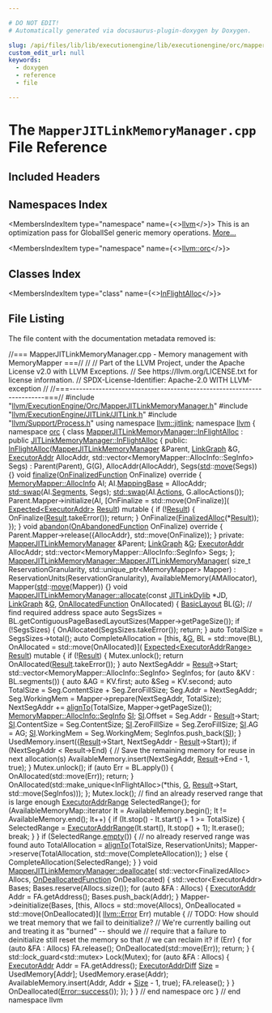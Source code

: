 ```yaml
---

# DO NOT EDIT!
# Automatically generated via docusaurus-plugin-doxygen by Doxygen.

slug: /api/files/lib/lib/executionengine/lib/executionengine/orc/mapperjitlinkmemorymanager-cpp
custom_edit_url: null
keywords:
  - doxygen
  - reference
  - file

---
```





# The `MapperJITLinkMemoryManager.cpp` File Reference

<DoxygenPage pluginConfig={pluginConfig}>



## Included Headers

<IncludesList>
<IncludesListItem
  filePath="llvm/ExecutionEngine/Orc/MapperJITLinkMemoryManager.h"
  permalink="/docs/api/files/include/include/llvm/include/llvm/executionengine/include/llvm/executionengine/orc/mapperjitlinkmemorymanager-h"
  isLocal="true" />
<IncludesListItem
  filePath="llvm/ExecutionEngine/JITLink/JITLink.h"
  permalink="/docs/api/files/include/include/llvm/include/llvm/executionengine/include/llvm/executionengine/jitlink/jitlink-h"
  isLocal="true" />
<IncludesListItem
  filePath="llvm/Support/Process.h"
  permalink="/docs/api/files/include/include/llvm/include/llvm/support/process-h"
  isLocal="true" />
</IncludesList>

## Namespaces Index

<MembersIndex>

<MembersIndexItem
  type="namespace"
  name={<><a href="/docs/api/namespaces/llvm">llvm</a></>}>
This is an optimization pass for GlobalISel generic memory operations. <a href="/docs/api/namespaces/llvm/#details">More...</a>
</MembersIndexItem>

<MembersIndexItem
  type="namespace"
  name={<><a href="/docs/api/namespaces/llvm/orc">llvm::orc</a></>}>
</MembersIndexItem>

</MembersIndex>

## Classes Index

<MembersIndex>

<MembersIndexItem
  type="class"
  name={<><a href="/docs/api/classes/llvm/orc/mapperjitlinkmemorymanager/inflightalloc">InFlightAlloc</a></>}>
</MembersIndexItem>

</MembersIndex>


## File Listing

The file content with the documentation metadata removed is:

<ProgramListing>

<Link id="l00001" /><CodeLine lineNumber="1"><Highlight kind="comment">//=== MapperJITLinkMemoryManager.cpp - Memory management with MemoryMapper ===//</Highlight><Highlight kind="normal"></Highlight></CodeLine>
<Link id="l00002" /><CodeLine lineNumber="2"><Highlight kind="normal"></Highlight><Highlight kind="comment">//</Highlight><Highlight kind="normal"></Highlight></CodeLine>
<Link id="l00003" /><CodeLine lineNumber="3"><Highlight kind="normal"></Highlight><Highlight kind="comment">// Part of the LLVM Project, under the Apache License v2.0 with LLVM Exceptions.</Highlight><Highlight kind="normal"></Highlight></CodeLine>
<Link id="l00004" /><CodeLine lineNumber="4"><Highlight kind="normal"></Highlight><Highlight kind="comment">// See https://llvm.org/LICENSE.txt for license information.</Highlight><Highlight kind="normal"></Highlight></CodeLine>
<Link id="l00005" /><CodeLine lineNumber="5"><Highlight kind="normal"></Highlight><Highlight kind="comment">// SPDX-License-Identifier: Apache-2.0 WITH LLVM-exception</Highlight><Highlight kind="normal"></Highlight></CodeLine>
<Link id="l00006" /><CodeLine lineNumber="6"><Highlight kind="normal"></Highlight><Highlight kind="comment">//</Highlight><Highlight kind="normal"></Highlight></CodeLine>
<Link id="l00007" /><CodeLine lineNumber="7"><Highlight kind="normal"></Highlight><Highlight kind="comment">//===----------------------------------------------------------------------===//</Highlight><Highlight kind="normal"></Highlight></CodeLine>
<Link id="l00008" /><CodeLine lineNumber="8"><Highlight kind="normal"></Highlight></CodeLine>
<Link id="l00009" /><CodeLine lineNumber="9"><Highlight kind="normal"></Highlight><Highlight kind="preprocessor">#include &quot;<a href="/docs/api/files/include/include/llvm/include/llvm/executionengine/include/llvm/executionengine/orc/mapperjitlinkmemorymanager-h">llvm/ExecutionEngine/Orc/MapperJITLinkMemoryManager.h</a>&quot;</Highlight><Highlight kind="normal"></Highlight></CodeLine>
<Link id="l00010" /><CodeLine lineNumber="10"><Highlight kind="normal"></Highlight></CodeLine>
<Link id="l00011" /><CodeLine lineNumber="11"><Highlight kind="normal"></Highlight><Highlight kind="preprocessor">#include &quot;<a href="/docs/api/files/include/include/llvm/include/llvm/executionengine/include/llvm/executionengine/jitlink/jitlink-h">llvm/ExecutionEngine/JITLink/JITLink.h</a>&quot;</Highlight><Highlight kind="normal"></Highlight></CodeLine>
<Link id="l00012" /><CodeLine lineNumber="12"><Highlight kind="normal"></Highlight><Highlight kind="preprocessor">#include &quot;<a href="/docs/api/files/include/include/llvm/include/llvm/support/process-h">llvm/Support/Process.h</a>&quot;</Highlight><Highlight kind="normal"></Highlight></CodeLine>
<Link id="l00013" /><CodeLine lineNumber="13"><Highlight kind="normal"></Highlight></CodeLine>
<Link id="l00014" /><CodeLine lineNumber="14"><Highlight kind="normal"></Highlight><Highlight kind="keyword">using namespace </Highlight><Highlight kind="normal"><a href="/docs/api/namespaces/llvm/jitlink">llvm::jitlink</a>;</Highlight></CodeLine>
<Link id="l00015" /><CodeLine lineNumber="15"><Highlight kind="normal"></Highlight></CodeLine>
<Link id="l00016" /><CodeLine lineNumber="16"><Highlight kind="normal"></Highlight><Highlight kind="keyword">namespace </Highlight><Highlight kind="normal"><a href="/docs/api/namespaces/llvm">llvm</a> &#123;</Highlight></CodeLine>
<Link id="l00017" /><CodeLine lineNumber="17"><Highlight kind="normal"></Highlight><Highlight kind="keyword">namespace </Highlight><Highlight kind="normal"><a href="/docs/api/namespaces/llvm/orc">orc</a> &#123;</Highlight></CodeLine>
<Link id="l00018" /><CodeLine lineNumber="18"><Highlight kind="normal"></Highlight></CodeLine>
<Link id="l00019" /><CodeLine lineNumber="19" lineLink="/docs/api/classes/llvm/orc/mapperjitlinkmemorymanager/inflightalloc"><Highlight kind="normal"></Highlight><Highlight kind="keyword">class </Highlight><Highlight kind="normal"><a href="/docs/api/classes/llvm/orc/mapperjitlinkmemorymanager/inflightalloc">MapperJITLinkMemoryManager::InFlightAlloc</a></Highlight></CodeLine>
<Link id="l00020" /><CodeLine lineNumber="20"><Highlight kind="normal">    : </Highlight><Highlight kind="keyword">public</Highlight><Highlight kind="normal"> <a href="/docs/api/classes/llvm/jitlink/jitlinkmemorymanager/inflightalloc">JITLinkMemoryManager::InFlightAlloc</a> &#123;</Highlight></CodeLine>
<Link id="l00021" /><CodeLine lineNumber="21"><Highlight kind="normal"></Highlight><Highlight kind="keyword">public</Highlight><Highlight kind="normal">:</Highlight></CodeLine>
<Link id="l00022" /><CodeLine lineNumber="22" lineLink="/docs/api/classes/llvm/orc/mapperjitlinkmemorymanager/inflightalloc/#a2bf0f3f3b1bea06f498f4cf21fe9f601"><Highlight kind="normal">  <a href="/docs/api/classes/llvm/orc/mapperjitlinkmemorymanager/inflightalloc/#a2bf0f3f3b1bea06f498f4cf21fe9f601">InFlightAlloc</a>(<a href="/docs/api/classes/llvm/orc/mapperjitlinkmemorymanager/#a8af341940c4fd14e1e43490ba2af1da1">MapperJITLinkMemoryManager</a> &amp;Parent, <a href="/docs/api/classes/llvm/jitlink/linkgraph">LinkGraph</a> &amp;G,</Highlight></CodeLine>
<Link id="l00023" /><CodeLine lineNumber="23"><Highlight kind="normal">                <a href="/docs/api/classes/llvm/orc/executoraddr">ExecutorAddr</a> AllocAddr,</Highlight></CodeLine>
<Link id="l00024" /><CodeLine lineNumber="24"><Highlight kind="normal">                std::vector&lt;MemoryMapper::AllocInfo::SegInfo&gt; Segs)</Highlight></CodeLine>
<Link id="l00025" /><CodeLine lineNumber="25"><Highlight kind="normal">      : Parent(Parent), G(G), AllocAddr(AllocAddr), Segs(<a href="/docs/api/namespaces/std">std</a>::<a href="/docs/api/namespaces/llvm/#abfc9c7ecf70f66901e439f7c04ef3dbb">move</a>(Segs)) &#123;&#125;</Highlight></CodeLine>
<Link id="l00026" /><CodeLine lineNumber="26"><Highlight kind="normal"></Highlight></CodeLine>
<Link id="l00027" /><CodeLine lineNumber="27" lineLink="/docs/api/classes/llvm/orc/mapperjitlinkmemorymanager/inflightalloc/#a5a96a71e0a19bc870ccc43952e2b74e1"><Highlight kind="normal">  </Highlight><Highlight kind="keywordtype">void</Highlight><Highlight kind="normal"> <a href="/docs/api/classes/llvm/orc/mapperjitlinkmemorymanager/inflightalloc/#a5a96a71e0a19bc870ccc43952e2b74e1">finalize</a>(<a href="/docs/api/classes/llvm/jitlink/jitlinkmemorymanager/inflightalloc/#a9f4c74c3c51697683582571ffc39d987">OnFinalizedFunction</a> OnFinalize)</Highlight><Highlight kind="keyword"> override </Highlight><Highlight kind="normal">&#123;</Highlight></CodeLine>
<Link id="l00028" /><CodeLine lineNumber="28"><Highlight kind="normal">    <a href="/docs/api/structs/llvm/orc/memorymapper/allocinfo">MemoryMapper::AllocInfo</a> AI;</Highlight></CodeLine>
<Link id="l00029" /><CodeLine lineNumber="29"><Highlight kind="normal">    AI.<a href="/docs/api/structs/llvm/orc/memorymapper/allocinfo/#a8ae25e2221d662f2fbffc49d0b172b3a">MappingBase</a> = AllocAddr;</Highlight></CodeLine>
<Link id="l00030" /><CodeLine lineNumber="30"><Highlight kind="normal"></Highlight></CodeLine>
<Link id="l00031" /><CodeLine lineNumber="31"><Highlight kind="normal">    <a href="/docs/api/namespaces/std/#ab8424022895aee3e366fb9a32f2883cb">std::swap</a>(AI.<a href="/docs/api/structs/llvm/orc/memorymapper/allocinfo/#a6b6dcea60d496fc8de6d65188804b995">Segments</a>, Segs);</Highlight></CodeLine>
<Link id="l00032" /><CodeLine lineNumber="32"><Highlight kind="normal">    <a href="/docs/api/namespaces/std/#ab8424022895aee3e366fb9a32f2883cb">std::swap</a>(AI.<a href="/docs/api/structs/llvm/orc/memorymapper/allocinfo/#aa83c8c10a9eb18cd233eed2ecf12ca71">Actions</a>, G.allocActions());</Highlight></CodeLine>
<Link id="l00033" /><CodeLine lineNumber="33"><Highlight kind="normal"></Highlight></CodeLine>
<Link id="l00034" /><CodeLine lineNumber="34"><Highlight kind="normal">    Parent.Mapper-&gt;initialize(AI, &#91;OnFinalize = std::move(OnFinalize)&#93;(</Highlight></CodeLine>
<Link id="l00035" /><CodeLine lineNumber="35"><Highlight kind="normal">                                      <a href="/docs/api/classes/llvm/expected">Expected&lt;ExecutorAddr&gt;</a> <a href="/docs/api/namespaces/llvm/orc/#a1448b52253eb43f8f07b7f5d94336a47a8eea62084ca7e541d918e823422bd82e">Result</a>) </Highlight><Highlight kind="keyword">mutable</Highlight><Highlight kind="normal"> &#123;</Highlight></CodeLine>
<Link id="l00036" /><CodeLine lineNumber="36"><Highlight kind="normal">      </Highlight><Highlight kind="keywordflow">if</Highlight><Highlight kind="normal"> (!<a href="/docs/api/namespaces/llvm/orc/#a1448b52253eb43f8f07b7f5d94336a47a8eea62084ca7e541d918e823422bd82e">Result</a>) &#123;</Highlight></CodeLine>
<Link id="l00037" /><CodeLine lineNumber="37"><Highlight kind="normal">        OnFinalize(<a href="/docs/api/namespaces/llvm/orc/#a1448b52253eb43f8f07b7f5d94336a47a8eea62084ca7e541d918e823422bd82e">Result</a>.takeError());</Highlight></CodeLine>
<Link id="l00038" /><CodeLine lineNumber="38"><Highlight kind="normal">        </Highlight><Highlight kind="keywordflow">return</Highlight><Highlight kind="normal">;</Highlight></CodeLine>
<Link id="l00039" /><CodeLine lineNumber="39"><Highlight kind="normal">      &#125;</Highlight></CodeLine>
<Link id="l00040" /><CodeLine lineNumber="40"><Highlight kind="normal"></Highlight></CodeLine>
<Link id="l00041" /><CodeLine lineNumber="41"><Highlight kind="normal">      OnFinalize(<a href="/docs/api/classes/llvm/jitlink/jitlinkmemorymanager/finalizedalloc">FinalizedAlloc</a>(&#42;<a href="/docs/api/namespaces/llvm/orc/#a1448b52253eb43f8f07b7f5d94336a47a8eea62084ca7e541d918e823422bd82e">Result</a>));</Highlight></CodeLine>
<Link id="l00042" /><CodeLine lineNumber="42"><Highlight kind="normal">    &#125;);</Highlight></CodeLine>
<Link id="l00043" /><CodeLine lineNumber="43"><Highlight kind="normal">  &#125;</Highlight></CodeLine>
<Link id="l00044" /><CodeLine lineNumber="44"><Highlight kind="normal"></Highlight></CodeLine>
<Link id="l00045" /><CodeLine lineNumber="45" lineLink="/docs/api/classes/llvm/orc/mapperjitlinkmemorymanager/inflightalloc/#ac67c274a02173e4e17bb33aabfe71b5c"><Highlight kind="normal">  </Highlight><Highlight kind="keywordtype">void</Highlight><Highlight kind="normal"> <a href="/docs/api/classes/llvm/orc/mapperjitlinkmemorymanager/inflightalloc/#ac67c274a02173e4e17bb33aabfe71b5c">abandon</a>(<a href="/docs/api/classes/llvm/jitlink/jitlinkmemorymanager/inflightalloc/#a4f3c1cf1871e9e99843174f7b8992849">OnAbandonedFunction</a> OnFinalize)</Highlight><Highlight kind="keyword"> override </Highlight><Highlight kind="normal">&#123;</Highlight></CodeLine>
<Link id="l00046" /><CodeLine lineNumber="46"><Highlight kind="normal">    Parent.Mapper-&gt;release(&#123;AllocAddr&#125;, std::move(OnFinalize));</Highlight></CodeLine>
<Link id="l00047" /><CodeLine lineNumber="47"><Highlight kind="normal">  &#125;</Highlight></CodeLine>
<Link id="l00048" /><CodeLine lineNumber="48"><Highlight kind="normal"></Highlight></CodeLine>
<Link id="l00049" /><CodeLine lineNumber="49"><Highlight kind="normal"></Highlight><Highlight kind="keyword">private</Highlight><Highlight kind="normal">:</Highlight></CodeLine>
<Link id="l00050" /><CodeLine lineNumber="50"><Highlight kind="normal">  <a href="/docs/api/classes/llvm/orc/mapperjitlinkmemorymanager/#a8af341940c4fd14e1e43490ba2af1da1">MapperJITLinkMemoryManager</a> &amp;Parent;</Highlight></CodeLine>
<Link id="l00051" /><CodeLine lineNumber="51"><Highlight kind="normal">  <a href="/docs/api/classes/llvm/jitlink/linkgraph">LinkGraph</a> &amp;<a href="/docs/api/files/lib/lib/support/md5-cpp/#ad96b7cf3182ce2ba85e5a7a93b12c441">G</a>;</Highlight></CodeLine>
<Link id="l00052" /><CodeLine lineNumber="52"><Highlight kind="normal">  <a href="/docs/api/classes/llvm/orc/executoraddr">ExecutorAddr</a> AllocAddr;</Highlight></CodeLine>
<Link id="l00053" /><CodeLine lineNumber="53"><Highlight kind="normal">  std::vector&lt;MemoryMapper::AllocInfo::SegInfo&gt; Segs;</Highlight></CodeLine>
<Link id="l00054" /><CodeLine lineNumber="54"><Highlight kind="normal">&#125;;</Highlight></CodeLine>
<Link id="l00055" /><CodeLine lineNumber="55"><Highlight kind="normal"></Highlight></CodeLine>
<Link id="l00056" /><CodeLine lineNumber="56" lineLink="/docs/api/classes/llvm/orc/mapperjitlinkmemorymanager/#a8af341940c4fd14e1e43490ba2af1da1"><Highlight kind="normal"><a href="/docs/api/classes/llvm/orc/mapperjitlinkmemorymanager/#a8af341940c4fd14e1e43490ba2af1da1">MapperJITLinkMemoryManager::MapperJITLinkMemoryManager</a>(</Highlight></CodeLine>
<Link id="l00057" /><CodeLine lineNumber="57"><Highlight kind="normal">    </Highlight><Highlight kind="keywordtype">size&#95;t</Highlight><Highlight kind="normal"> ReservationGranularity, std::unique&#95;ptr&lt;MemoryMapper&gt; Mapper)</Highlight></CodeLine>
<Link id="l00058" /><CodeLine lineNumber="58"><Highlight kind="normal">    : ReservationUnits(ReservationGranularity), AvailableMemory(AMAllocator),</Highlight></CodeLine>
<Link id="l00059" /><CodeLine lineNumber="59"><Highlight kind="normal">      Mapper(<a href="/docs/api/namespaces/std">std</a>::<a href="/docs/api/namespaces/llvm/#abfc9c7ecf70f66901e439f7c04ef3dbb">move</a>(Mapper)) &#123;&#125;</Highlight></CodeLine>
<Link id="l00060" /><CodeLine lineNumber="60"><Highlight kind="normal"></Highlight></CodeLine>
<Link id="l00061" /><CodeLine lineNumber="61" lineLink="/docs/api/classes/llvm/orc/mapperjitlinkmemorymanager/#af90b0682d3c07f33a625349305a4be61"><Highlight kind="normal"></Highlight><Highlight kind="keywordtype">void</Highlight><Highlight kind="normal"> <a href="/docs/api/classes/llvm/orc/mapperjitlinkmemorymanager/#af90b0682d3c07f33a625349305a4be61">MapperJITLinkMemoryManager::allocate</a>(</Highlight><Highlight kind="keyword">const</Highlight><Highlight kind="normal"> <a href="/docs/api/classes/llvm/jitlink/jitlinkdylib">JITLinkDylib</a> &#42;JD, <a href="/docs/api/classes/llvm/jitlink/linkgraph">LinkGraph</a> &amp;<a href="/docs/api/files/lib/lib/support/md5-cpp/#ad96b7cf3182ce2ba85e5a7a93b12c441">G</a>,</Highlight></CodeLine>
<Link id="l00062" /><CodeLine lineNumber="62"><Highlight kind="normal">                                          <a href="/docs/api/classes/llvm/jitlink/jitlinkmemorymanager/#a80d1ed0619748c7b87067a81109943bd">OnAllocatedFunction</a> OnAllocated) &#123;</Highlight></CodeLine>
<Link id="l00063" /><CodeLine lineNumber="63"><Highlight kind="normal">  <a href="/docs/api/classes/llvm/jitlink/basiclayout">BasicLayout</a> BL(<a href="/docs/api/files/lib/lib/support/md5-cpp/#ad96b7cf3182ce2ba85e5a7a93b12c441">G</a>);</Highlight></CodeLine>
<Link id="l00064" /><CodeLine lineNumber="64"><Highlight kind="normal"></Highlight></CodeLine>
<Link id="l00065" /><CodeLine lineNumber="65"><Highlight kind="normal">  </Highlight><Highlight kind="comment">// find required address space</Highlight><Highlight kind="normal"></Highlight></CodeLine>
<Link id="l00066" /><CodeLine lineNumber="66"><Highlight kind="normal">  </Highlight><Highlight kind="keyword">auto</Highlight><Highlight kind="normal"> SegsSizes = BL.getContiguousPageBasedLayoutSizes(Mapper-&gt;getPageSize());</Highlight></CodeLine>
<Link id="l00067" /><CodeLine lineNumber="67"><Highlight kind="normal">  </Highlight><Highlight kind="keywordflow">if</Highlight><Highlight kind="normal"> (!SegsSizes) &#123;</Highlight></CodeLine>
<Link id="l00068" /><CodeLine lineNumber="68"><Highlight kind="normal">    OnAllocated(SegsSizes.takeError());</Highlight></CodeLine>
<Link id="l00069" /><CodeLine lineNumber="69"><Highlight kind="normal">    </Highlight><Highlight kind="keywordflow">return</Highlight><Highlight kind="normal">;</Highlight></CodeLine>
<Link id="l00070" /><CodeLine lineNumber="70"><Highlight kind="normal">  &#125;</Highlight></CodeLine>
<Link id="l00071" /><CodeLine lineNumber="71"><Highlight kind="normal"></Highlight></CodeLine>
<Link id="l00072" /><CodeLine lineNumber="72"><Highlight kind="normal">  </Highlight><Highlight kind="keyword">auto</Highlight><Highlight kind="normal"> TotalSize = SegsSizes-&gt;total();</Highlight></CodeLine>
<Link id="l00073" /><CodeLine lineNumber="73"><Highlight kind="normal"></Highlight></CodeLine>
<Link id="l00074" /><CodeLine lineNumber="74"><Highlight kind="normal">  </Highlight><Highlight kind="keyword">auto</Highlight><Highlight kind="normal"> CompleteAllocation = &#91;</Highlight><Highlight kind="keyword">this</Highlight><Highlight kind="normal">, &amp;<a href="/docs/api/files/lib/lib/support/md5-cpp/#ad96b7cf3182ce2ba85e5a7a93b12c441">G</a>, BL = std::move(BL),</Highlight></CodeLine>
<Link id="l00075" /><CodeLine lineNumber="75"><Highlight kind="normal">                             OnAllocated = std::move(OnAllocated)&#93;(</Highlight></CodeLine>
<Link id="l00076" /><CodeLine lineNumber="76"><Highlight kind="normal">                                <a href="/docs/api/classes/llvm/expected">Expected&lt;ExecutorAddrRange&gt;</a> <a href="/docs/api/namespaces/llvm/orc/#a1448b52253eb43f8f07b7f5d94336a47a8eea62084ca7e541d918e823422bd82e">Result</a>) </Highlight><Highlight kind="keyword">mutable</Highlight><Highlight kind="normal"> &#123;</Highlight></CodeLine>
<Link id="l00077" /><CodeLine lineNumber="77"><Highlight kind="normal">    </Highlight><Highlight kind="keywordflow">if</Highlight><Highlight kind="normal"> (!<a href="/docs/api/namespaces/llvm/orc/#a1448b52253eb43f8f07b7f5d94336a47a8eea62084ca7e541d918e823422bd82e">Result</a>) &#123;</Highlight></CodeLine>
<Link id="l00078" /><CodeLine lineNumber="78"><Highlight kind="normal">      Mutex.unlock();</Highlight></CodeLine>
<Link id="l00079" /><CodeLine lineNumber="79"><Highlight kind="normal">      </Highlight><Highlight kind="keywordflow">return</Highlight><Highlight kind="normal"> OnAllocated(<a href="/docs/api/namespaces/llvm/orc/#a1448b52253eb43f8f07b7f5d94336a47a8eea62084ca7e541d918e823422bd82e">Result</a>.takeError());</Highlight></CodeLine>
<Link id="l00080" /><CodeLine lineNumber="80"><Highlight kind="normal">    &#125;</Highlight></CodeLine>
<Link id="l00081" /><CodeLine lineNumber="81"><Highlight kind="normal"></Highlight></CodeLine>
<Link id="l00082" /><CodeLine lineNumber="82"><Highlight kind="normal">    </Highlight><Highlight kind="keyword">auto</Highlight><Highlight kind="normal"> NextSegAddr = <a href="/docs/api/namespaces/llvm/orc/#a1448b52253eb43f8f07b7f5d94336a47a8eea62084ca7e541d918e823422bd82e">Result</a>-&gt;Start;</Highlight></CodeLine>
<Link id="l00083" /><CodeLine lineNumber="83"><Highlight kind="normal"></Highlight></CodeLine>
<Link id="l00084" /><CodeLine lineNumber="84"><Highlight kind="normal">    std::vector&lt;MemoryMapper::AllocInfo::SegInfo&gt; SegInfos;</Highlight></CodeLine>
<Link id="l00085" /><CodeLine lineNumber="85"><Highlight kind="normal"></Highlight></CodeLine>
<Link id="l00086" /><CodeLine lineNumber="86"><Highlight kind="normal">    </Highlight><Highlight kind="keywordflow">for</Highlight><Highlight kind="normal"> (</Highlight><Highlight kind="keyword">auto</Highlight><Highlight kind="normal"> &amp;KV : BL.segments()) &#123;</Highlight></CodeLine>
<Link id="l00087" /><CodeLine lineNumber="87"><Highlight kind="normal">      </Highlight><Highlight kind="keyword">auto</Highlight><Highlight kind="normal"> &amp;AG = KV.first;</Highlight></CodeLine>
<Link id="l00088" /><CodeLine lineNumber="88"><Highlight kind="normal">      </Highlight><Highlight kind="keyword">auto</Highlight><Highlight kind="normal"> &amp;Seg = KV.second;</Highlight></CodeLine>
<Link id="l00089" /><CodeLine lineNumber="89"><Highlight kind="normal"></Highlight></CodeLine>
<Link id="l00090" /><CodeLine lineNumber="90"><Highlight kind="normal">      </Highlight><Highlight kind="keyword">auto</Highlight><Highlight kind="normal"> TotalSize = Seg.ContentSize + Seg.ZeroFillSize;</Highlight></CodeLine>
<Link id="l00091" /><CodeLine lineNumber="91"><Highlight kind="normal"></Highlight></CodeLine>
<Link id="l00092" /><CodeLine lineNumber="92"><Highlight kind="normal">      Seg.Addr = NextSegAddr;</Highlight></CodeLine>
<Link id="l00093" /><CodeLine lineNumber="93"><Highlight kind="normal">      Seg.WorkingMem = Mapper-&gt;prepare(NextSegAddr, TotalSize);</Highlight></CodeLine>
<Link id="l00094" /><CodeLine lineNumber="94"><Highlight kind="normal"></Highlight></CodeLine>
<Link id="l00095" /><CodeLine lineNumber="95"><Highlight kind="normal">      NextSegAddr += <a href="/docs/api/namespaces/llvm/#ab102f0f12dd38aeea5906b1d80c792ff">alignTo</a>(TotalSize, Mapper-&gt;getPageSize());</Highlight></CodeLine>
<Link id="l00096" /><CodeLine lineNumber="96"><Highlight kind="normal"></Highlight></CodeLine>
<Link id="l00097" /><CodeLine lineNumber="97"><Highlight kind="normal">      <a href="/docs/api/structs/llvm/orc/memorymapper/allocinfo/seginfo">MemoryMapper::AllocInfo::SegInfo</a> <a href="/docs/api/namespaces/llvm/si">SI</a>;</Highlight></CodeLine>
<Link id="l00098" /><CodeLine lineNumber="98"><Highlight kind="normal">      <a href="/docs/api/namespaces/llvm/si">SI</a>.Offset = Seg.Addr - <a href="/docs/api/namespaces/llvm/orc/#a1448b52253eb43f8f07b7f5d94336a47a8eea62084ca7e541d918e823422bd82e">Result</a>-&gt;Start;</Highlight></CodeLine>
<Link id="l00099" /><CodeLine lineNumber="99"><Highlight kind="normal">      <a href="/docs/api/namespaces/llvm/si">SI</a>.ContentSize = Seg.ContentSize;</Highlight></CodeLine>
<Link id="l00100" /><CodeLine lineNumber="100"><Highlight kind="normal">      <a href="/docs/api/namespaces/llvm/si">SI</a>.ZeroFillSize = Seg.ZeroFillSize;</Highlight></CodeLine>
<Link id="l00101" /><CodeLine lineNumber="101"><Highlight kind="normal">      <a href="/docs/api/namespaces/llvm/si">SI</a>.AG = AG;</Highlight></CodeLine>
<Link id="l00102" /><CodeLine lineNumber="102"><Highlight kind="normal">      <a href="/docs/api/namespaces/llvm/si">SI</a>.WorkingMem = Seg.WorkingMem;</Highlight></CodeLine>
<Link id="l00103" /><CodeLine lineNumber="103"><Highlight kind="normal"></Highlight></CodeLine>
<Link id="l00104" /><CodeLine lineNumber="104"><Highlight kind="normal">      SegInfos.push&#95;back(<a href="/docs/api/namespaces/llvm/si">SI</a>);</Highlight></CodeLine>
<Link id="l00105" /><CodeLine lineNumber="105"><Highlight kind="normal">    &#125;</Highlight></CodeLine>
<Link id="l00106" /><CodeLine lineNumber="106"><Highlight kind="normal"></Highlight></CodeLine>
<Link id="l00107" /><CodeLine lineNumber="107"><Highlight kind="normal">    UsedMemory.insert(&#123;<a href="/docs/api/namespaces/llvm/orc/#a1448b52253eb43f8f07b7f5d94336a47a8eea62084ca7e541d918e823422bd82e">Result</a>-&gt;Start, NextSegAddr - <a href="/docs/api/namespaces/llvm/orc/#a1448b52253eb43f8f07b7f5d94336a47a8eea62084ca7e541d918e823422bd82e">Result</a>-&gt;Start&#125;);</Highlight></CodeLine>
<Link id="l00108" /><CodeLine lineNumber="108"><Highlight kind="normal"></Highlight></CodeLine>
<Link id="l00109" /><CodeLine lineNumber="109"><Highlight kind="normal">    </Highlight><Highlight kind="keywordflow">if</Highlight><Highlight kind="normal"> (NextSegAddr &lt; Result-&gt;End) &#123;</Highlight></CodeLine>
<Link id="l00110" /><CodeLine lineNumber="110"><Highlight kind="normal">      </Highlight><Highlight kind="comment">// Save the remaining memory for reuse in next allocation(s)</Highlight><Highlight kind="normal"></Highlight></CodeLine>
<Link id="l00111" /><CodeLine lineNumber="111"><Highlight kind="normal">      AvailableMemory.insert(NextSegAddr, <a href="/docs/api/namespaces/llvm/orc/#a1448b52253eb43f8f07b7f5d94336a47a8eea62084ca7e541d918e823422bd82e">Result</a>-&gt;End - 1, </Highlight><Highlight kind="keyword">true</Highlight><Highlight kind="normal">);</Highlight></CodeLine>
<Link id="l00112" /><CodeLine lineNumber="112"><Highlight kind="normal">    &#125;</Highlight></CodeLine>
<Link id="l00113" /><CodeLine lineNumber="113"><Highlight kind="normal">    Mutex.unlock();</Highlight></CodeLine>
<Link id="l00114" /><CodeLine lineNumber="114"><Highlight kind="normal"></Highlight></CodeLine>
<Link id="l00115" /><CodeLine lineNumber="115"><Highlight kind="normal">    </Highlight><Highlight kind="keywordflow">if</Highlight><Highlight kind="normal"> (</Highlight><Highlight kind="keyword">auto</Highlight><Highlight kind="normal"> Err = BL.apply()) &#123;</Highlight></CodeLine>
<Link id="l00116" /><CodeLine lineNumber="116"><Highlight kind="normal">      OnAllocated(std::move(Err));</Highlight></CodeLine>
<Link id="l00117" /><CodeLine lineNumber="117"><Highlight kind="normal">      </Highlight><Highlight kind="keywordflow">return</Highlight><Highlight kind="normal">;</Highlight></CodeLine>
<Link id="l00118" /><CodeLine lineNumber="118"><Highlight kind="normal">    &#125;</Highlight></CodeLine>
<Link id="l00119" /><CodeLine lineNumber="119"><Highlight kind="normal"></Highlight></CodeLine>
<Link id="l00120" /><CodeLine lineNumber="120"><Highlight kind="normal">    OnAllocated(std::make&#95;unique&lt;InFlightAlloc&gt;(&#42;</Highlight><Highlight kind="keyword">this</Highlight><Highlight kind="normal">, <a href="/docs/api/files/lib/lib/support/md5-cpp/#ad96b7cf3182ce2ba85e5a7a93b12c441">G</a>, <a href="/docs/api/namespaces/llvm/orc/#a1448b52253eb43f8f07b7f5d94336a47a8eea62084ca7e541d918e823422bd82e">Result</a>-&gt;Start,</Highlight></CodeLine>
<Link id="l00121" /><CodeLine lineNumber="121"><Highlight kind="normal">                                                std::move(SegInfos)));</Highlight></CodeLine>
<Link id="l00122" /><CodeLine lineNumber="122"><Highlight kind="normal">  &#125;;</Highlight></CodeLine>
<Link id="l00123" /><CodeLine lineNumber="123"><Highlight kind="normal"></Highlight></CodeLine>
<Link id="l00124" /><CodeLine lineNumber="124"><Highlight kind="normal">  Mutex.lock();</Highlight></CodeLine>
<Link id="l00125" /><CodeLine lineNumber="125"><Highlight kind="normal"></Highlight></CodeLine>
<Link id="l00126" /><CodeLine lineNumber="126"><Highlight kind="normal">  </Highlight><Highlight kind="comment">// find an already reserved range that is large enough</Highlight><Highlight kind="normal"></Highlight></CodeLine>
<Link id="l00127" /><CodeLine lineNumber="127"><Highlight kind="normal">  <a href="/docs/api/structs/llvm/orc/executoraddrrange">ExecutorAddrRange</a> SelectedRange&#123;&#125;;</Highlight></CodeLine>
<Link id="l00128" /><CodeLine lineNumber="128"><Highlight kind="normal"></Highlight></CodeLine>
<Link id="l00129" /><CodeLine lineNumber="129"><Highlight kind="normal">  </Highlight><Highlight kind="keywordflow">for</Highlight><Highlight kind="normal"> (AvailableMemoryMap::iterator It = AvailableMemory.begin();</Highlight></CodeLine>
<Link id="l00130" /><CodeLine lineNumber="130"><Highlight kind="normal">       It != AvailableMemory.end(); It++) &#123;</Highlight></CodeLine>
<Link id="l00131" /><CodeLine lineNumber="131"><Highlight kind="normal">    </Highlight><Highlight kind="keywordflow">if</Highlight><Highlight kind="normal"> (It.stop() - It.start() + 1 &gt;= TotalSize) &#123;</Highlight></CodeLine>
<Link id="l00132" /><CodeLine lineNumber="132"><Highlight kind="normal">      SelectedRange = <a href="/docs/api/structs/llvm/orc/executoraddrrange">ExecutorAddrRange</a>(It.start(), It.stop() + 1);</Highlight></CodeLine>
<Link id="l00133" /><CodeLine lineNumber="133"><Highlight kind="normal">      It.erase();</Highlight></CodeLine>
<Link id="l00134" /><CodeLine lineNumber="134"><Highlight kind="normal">      </Highlight><Highlight kind="keywordflow">break</Highlight><Highlight kind="normal">;</Highlight></CodeLine>
<Link id="l00135" /><CodeLine lineNumber="135"><Highlight kind="normal">    &#125;</Highlight></CodeLine>
<Link id="l00136" /><CodeLine lineNumber="136"><Highlight kind="normal">  &#125;</Highlight></CodeLine>
<Link id="l00137" /><CodeLine lineNumber="137"><Highlight kind="normal"></Highlight></CodeLine>
<Link id="l00138" /><CodeLine lineNumber="138"><Highlight kind="normal">  </Highlight><Highlight kind="keywordflow">if</Highlight><Highlight kind="normal"> (SelectedRange.<a href="/docs/api/structs/llvm/orc/executoraddrrange/#a1499cfc155304deba85e0ef92ede92f4">empty</a>()) &#123; </Highlight><Highlight kind="comment">// no already reserved range was found</Highlight><Highlight kind="normal"></Highlight></CodeLine>
<Link id="l00139" /><CodeLine lineNumber="139"><Highlight kind="normal">    </Highlight><Highlight kind="keyword">auto</Highlight><Highlight kind="normal"> TotalAllocation = <a href="/docs/api/namespaces/llvm/#ab102f0f12dd38aeea5906b1d80c792ff">alignTo</a>(TotalSize, ReservationUnits);</Highlight></CodeLine>
<Link id="l00140" /><CodeLine lineNumber="140"><Highlight kind="normal">    Mapper-&gt;reserve(TotalAllocation, std::move(CompleteAllocation));</Highlight></CodeLine>
<Link id="l00141" /><CodeLine lineNumber="141"><Highlight kind="normal">  &#125; </Highlight><Highlight kind="keywordflow">else</Highlight><Highlight kind="normal"> &#123;</Highlight></CodeLine>
<Link id="l00142" /><CodeLine lineNumber="142"><Highlight kind="normal">    CompleteAllocation(SelectedRange);</Highlight></CodeLine>
<Link id="l00143" /><CodeLine lineNumber="143"><Highlight kind="normal">  &#125;</Highlight></CodeLine>
<Link id="l00144" /><CodeLine lineNumber="144"><Highlight kind="normal">&#125;</Highlight></CodeLine>
<Link id="l00145" /><CodeLine lineNumber="145"><Highlight kind="normal"></Highlight></CodeLine>
<Link id="l00146" /><CodeLine lineNumber="146" lineLink="/docs/api/classes/llvm/orc/mapperjitlinkmemorymanager/#a16536e0ae009cb70f4440f6877828693"><Highlight kind="normal"></Highlight><Highlight kind="keywordtype">void</Highlight><Highlight kind="normal"> <a href="/docs/api/classes/llvm/orc/mapperjitlinkmemorymanager/#a16536e0ae009cb70f4440f6877828693">MapperJITLinkMemoryManager::deallocate</a>(</Highlight></CodeLine>
<Link id="l00147" /><CodeLine lineNumber="147"><Highlight kind="normal">    std::vector&lt;FinalizedAlloc&gt; Allocs, <a href="/docs/api/classes/llvm/jitlink/jitlinkmemorymanager/#a8891e6f8e95eeb639c2b15036283bab1">OnDeallocatedFunction</a> OnDeallocated) &#123;</Highlight></CodeLine>
<Link id="l00148" /><CodeLine lineNumber="148"><Highlight kind="normal">  std::vector&lt;ExecutorAddr&gt; Bases;</Highlight></CodeLine>
<Link id="l00149" /><CodeLine lineNumber="149"><Highlight kind="normal">  Bases.reserve(Allocs.size());</Highlight></CodeLine>
<Link id="l00150" /><CodeLine lineNumber="150"><Highlight kind="normal">  </Highlight><Highlight kind="keywordflow">for</Highlight><Highlight kind="normal"> (</Highlight><Highlight kind="keyword">auto</Highlight><Highlight kind="normal"> &amp;FA : Allocs) &#123;</Highlight></CodeLine>
<Link id="l00151" /><CodeLine lineNumber="151"><Highlight kind="normal">    <a href="/docs/api/classes/llvm/orc/executoraddr">ExecutorAddr</a> Addr = FA.getAddress();</Highlight></CodeLine>
<Link id="l00152" /><CodeLine lineNumber="152"><Highlight kind="normal">    Bases.push&#95;back(Addr);</Highlight></CodeLine>
<Link id="l00153" /><CodeLine lineNumber="153"><Highlight kind="normal">  &#125;</Highlight></CodeLine>
<Link id="l00154" /><CodeLine lineNumber="154"><Highlight kind="normal"></Highlight></CodeLine>
<Link id="l00155" /><CodeLine lineNumber="155"><Highlight kind="normal">  Mapper-&gt;deinitialize(Bases, &#91;</Highlight><Highlight kind="keyword">this</Highlight><Highlight kind="normal">, Allocs = std::move(Allocs),</Highlight></CodeLine>
<Link id="l00156" /><CodeLine lineNumber="156"><Highlight kind="normal">                               OnDeallocated = std::move(OnDeallocated)&#93;(</Highlight></CodeLine>
<Link id="l00157" /><CodeLine lineNumber="157"><Highlight kind="normal">                                  <a href="/docs/api/classes/llvm/error">llvm::Error</a> Err) </Highlight><Highlight kind="keyword">mutable</Highlight><Highlight kind="normal"> &#123;</Highlight></CodeLine>
<Link id="l00158" /><CodeLine lineNumber="158"><Highlight kind="normal">    </Highlight><Highlight kind="comment">// TODO: How should we treat memory that we fail to deinitialize?</Highlight><Highlight kind="normal"></Highlight></CodeLine>
<Link id="l00159" /><CodeLine lineNumber="159"><Highlight kind="normal">    </Highlight><Highlight kind="comment">// We&#39;re currently bailing out and treating it as &quot;burned&quot; -- should we</Highlight><Highlight kind="normal"></Highlight></CodeLine>
<Link id="l00160" /><CodeLine lineNumber="160"><Highlight kind="normal">    </Highlight><Highlight kind="comment">// require that a failure to deinitialize still reset the memory so that</Highlight><Highlight kind="normal"></Highlight></CodeLine>
<Link id="l00161" /><CodeLine lineNumber="161"><Highlight kind="normal">    </Highlight><Highlight kind="comment">// we can reclaim it?</Highlight><Highlight kind="normal"></Highlight></CodeLine>
<Link id="l00162" /><CodeLine lineNumber="162"><Highlight kind="normal">    </Highlight><Highlight kind="keywordflow">if</Highlight><Highlight kind="normal"> (Err) &#123;</Highlight></CodeLine>
<Link id="l00163" /><CodeLine lineNumber="163"><Highlight kind="normal">      </Highlight><Highlight kind="keywordflow">for</Highlight><Highlight kind="normal"> (</Highlight><Highlight kind="keyword">auto</Highlight><Highlight kind="normal"> &amp;FA : Allocs)</Highlight></CodeLine>
<Link id="l00164" /><CodeLine lineNumber="164"><Highlight kind="normal">        FA.release();</Highlight></CodeLine>
<Link id="l00165" /><CodeLine lineNumber="165"><Highlight kind="normal">      OnDeallocated(std::move(Err));</Highlight></CodeLine>
<Link id="l00166" /><CodeLine lineNumber="166"><Highlight kind="normal">      </Highlight><Highlight kind="keywordflow">return</Highlight><Highlight kind="normal">;</Highlight></CodeLine>
<Link id="l00167" /><CodeLine lineNumber="167"><Highlight kind="normal">    &#125;</Highlight></CodeLine>
<Link id="l00168" /><CodeLine lineNumber="168"><Highlight kind="normal"></Highlight></CodeLine>
<Link id="l00169" /><CodeLine lineNumber="169"><Highlight kind="normal">    &#123;</Highlight></CodeLine>
<Link id="l00170" /><CodeLine lineNumber="170"><Highlight kind="normal">      std::lock&#95;guard&lt;std::mutex&gt; Lock(Mutex);</Highlight></CodeLine>
<Link id="l00171" /><CodeLine lineNumber="171"><Highlight kind="normal"></Highlight></CodeLine>
<Link id="l00172" /><CodeLine lineNumber="172"><Highlight kind="normal">      </Highlight><Highlight kind="keywordflow">for</Highlight><Highlight kind="normal"> (</Highlight><Highlight kind="keyword">auto</Highlight><Highlight kind="normal"> &amp;FA : Allocs) &#123;</Highlight></CodeLine>
<Link id="l00173" /><CodeLine lineNumber="173"><Highlight kind="normal">        <a href="/docs/api/classes/llvm/orc/executoraddr">ExecutorAddr</a> Addr = FA.getAddress();</Highlight></CodeLine>
<Link id="l00174" /><CodeLine lineNumber="174"><Highlight kind="normal">        <a href="/docs/api/namespaces/llvm/orc/#a59b5f232ad8ec6bf405ddc77c3d6d752">ExecutorAddrDiff</a> <a href="/docs/api/files/lib/lib/analysis/inlineorder-cpp/#a7ee6f0cb51c3b9056199e9a0001fe8c3a6f6cb72d544962fa333e2e34ce64f719">Size</a> = UsedMemory&#91;Addr&#93;;</Highlight></CodeLine>
<Link id="l00175" /><CodeLine lineNumber="175"><Highlight kind="normal"></Highlight></CodeLine>
<Link id="l00176" /><CodeLine lineNumber="176"><Highlight kind="normal">        UsedMemory.erase(Addr);</Highlight></CodeLine>
<Link id="l00177" /><CodeLine lineNumber="177"><Highlight kind="normal">        AvailableMemory.insert(Addr, Addr + <a href="/docs/api/files/lib/lib/analysis/inlineorder-cpp/#a7ee6f0cb51c3b9056199e9a0001fe8c3a6f6cb72d544962fa333e2e34ce64f719">Size</a> - 1, </Highlight><Highlight kind="keyword">true</Highlight><Highlight kind="normal">);</Highlight></CodeLine>
<Link id="l00178" /><CodeLine lineNumber="178"><Highlight kind="normal"></Highlight></CodeLine>
<Link id="l00179" /><CodeLine lineNumber="179"><Highlight kind="normal">        FA.release();</Highlight></CodeLine>
<Link id="l00180" /><CodeLine lineNumber="180"><Highlight kind="normal">      &#125;</Highlight></CodeLine>
<Link id="l00181" /><CodeLine lineNumber="181"><Highlight kind="normal">    &#125;</Highlight></CodeLine>
<Link id="l00182" /><CodeLine lineNumber="182"><Highlight kind="normal"></Highlight></CodeLine>
<Link id="l00183" /><CodeLine lineNumber="183"><Highlight kind="normal">    OnDeallocated(<a href="/docs/api/classes/llvm/error/#a4dfd0813c3d0e0a30439b5a3e9196b59">Error::success</a>());</Highlight></CodeLine>
<Link id="l00184" /><CodeLine lineNumber="184"><Highlight kind="normal">  &#125;);</Highlight></CodeLine>
<Link id="l00185" /><CodeLine lineNumber="185"><Highlight kind="normal">&#125;</Highlight></CodeLine>
<Link id="l00186" /><CodeLine lineNumber="186"><Highlight kind="normal"></Highlight></CodeLine>
<Link id="l00187" /><CodeLine lineNumber="187"><Highlight kind="normal">&#125; </Highlight><Highlight kind="comment">// end namespace orc</Highlight><Highlight kind="normal"></Highlight></CodeLine>
<Link id="l00188" /><CodeLine lineNumber="188"><Highlight kind="normal">&#125; </Highlight><Highlight kind="comment">// end namespace llvm</Highlight><Highlight kind="normal"></Highlight></CodeLine>

</ProgramListing>


</DoxygenPage>
